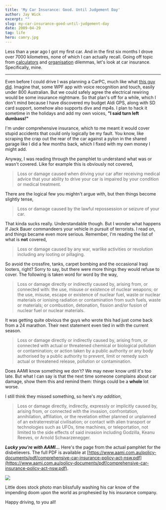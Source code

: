 ```yaml
---
title: 'My Car Insurance: Good. Until Judgement Day'
author: Jay Wick
excerpt: ""
slug: my-car-insurance-good-until-judgement-day
date: 2009-04-29
tag: life
hero: camry.jpg
---
```


Less than a year ago I got my first car. And in the first six months I drove over 7000 kilometres, none of which I can actually recall. Going off topic from [calculators](/98/the-calculator-alternative-is-here/) and [organisation](/blog/100/bubbles-concept/) dilemmas, let's look at car insurance. Specifically, mine.

****

Even before I could drive I was planning a CarPC, much like what [this guy did](https://www.mp3car.com/vbulletin/1292823-post35.html). Imagine that, some WPF app with voice recognition and touch, easily under 800 Australian. But we could safely agree the electrical rewiring would be some insurance nightmare. So that plan's off for a while, which I don't mind because I have discovered my budget Aldi GPS, along with SD card support, somehow also supports divx and mp4s. I plan to hack it sometime in the holidays and add my own voices, **"I said turn left dumbass!"**

I'm under comprehensive insurance, which to me meant it would cover stupid accidents that could only logically be my fault. You know, like scraping the crap out the rear of the car against a pylon in the shared garage like I did a few months back, which I fixed with my own money I might add.

Anyway, I was reading through the pamphlet to understand what was or wasn't covered. Like for example this is obviously not covered,

> Loss or damage caused when driving your car after receiving medical advice that your ability to drive your car is impaired by your condition or medical treatment.

There are the logical few you mightn't argue with, but then things become slightly tense,

> Loss or damage caused by the lawful repossession or seizure of your car.

That kinda sucks really. Understandable though. But I wonder what happens if Jack Bauer commandeers your vehicle in pursuit of terrorists. I read on, and things became even more serious. Remember, I'm reading the list of what is **not** covered,

> Loss or damage caused by any war, warlike activities or revolution including any looting or pillaging.

So avoid the crossfire, tanks, carpet bombing and the occasional Iraqi looters, right? Sorry to say, but there were more things they would refuse to cover. The following is taken word for word by the way,

> Loss or damage directly or indirectly caused by, arising from, or connected with: the use, misuse or existence of nuclear weapons; or the use, misuse, escape or existence of nuclear fuel, waste or nuclear materials or ionising radiation or contamination from such fuels, waste or materials; or combustion, detonation, fission and/or fusion of nuclear fuel or nuclear materials.

It was getting quite obvious the guys who wrote this had just come back from a 24 marathon. Their next statement even tied in with the current season.

> Loss or damage directly or indirectly caused by, arising from, or connected with actual or threatened chemical or biological pollution or contamination; or action taken by a public authority or any body authorised by a public authority to prevent, limit or remedy such actual or threatened release, pollution or contamination.

Does AAMI know something we don't? We may never know until it's too late. But what I can say is that the next time someone complains about car damage, show them this and remind them: things could be a **whole** lot worse.

I still think they missed something, so here's *my addition*,

> Loss or damage directly, indirectly, expressly or implicitly caused by, arising from, or connected with the invasion, confrontation, annihilation, affiliation, or the revelation either planned or unplanned of an extraterrestrial civilisation; or contact with alien transport or technologies such as UFOs, time machines, or teleportation, not limited to the side effects of said invasion including Godzilla, Keanu Reeves, or Arnold Schwarzenegger.

***Lucky you're with AAMI...*** Here's the page from the actual pamphlet for the disbelievers. The full PDF is available at [https://www.aami.com.au/policy-documents/pdf/comprehensive-car-insurance-policy-act-nsw.pdf](https://www.aami.com.au/policy-documents/pdf/comprehensive-car-insurance-policy-act-nsw.pdf).

![](./losttheplot_thumb-5B9-5D.jpg)

Little does stock photo man blissfully washing his car know of the impending doom upon the world as prophesied by his insurance company.

Happy driving, to you all!
